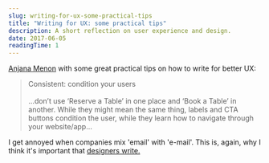 ```yaml
---
slug: writing-for-ux-some-practical-tips
title: "Writing for UX: some practical tips"
description: A short reflection on user experience and design.
date: 2017-06-05
readingTime: 1
---
```


<a href="https://blog.prototypr.io/writing-for-ux-some-practical-tips-f44b1d6c3927" target="_blank">Anjana Menon</a> with some great practical tips on how to write for better UX:

> Consistent: condition your users<br /><br />&#8230;don’t use ‘Reserve a Table’ in one place and ‘Book a Table’ in another. While they might mean the same thing, labels and CTA buttons condition the user, while they learn how to navigate through your website/app&#8230;

I get annoyed when companies mix 'email' with 'e-mail'. This is, again, why I think it's important that <a href="https://antonsten.com/designers-write/">designers write.</a>